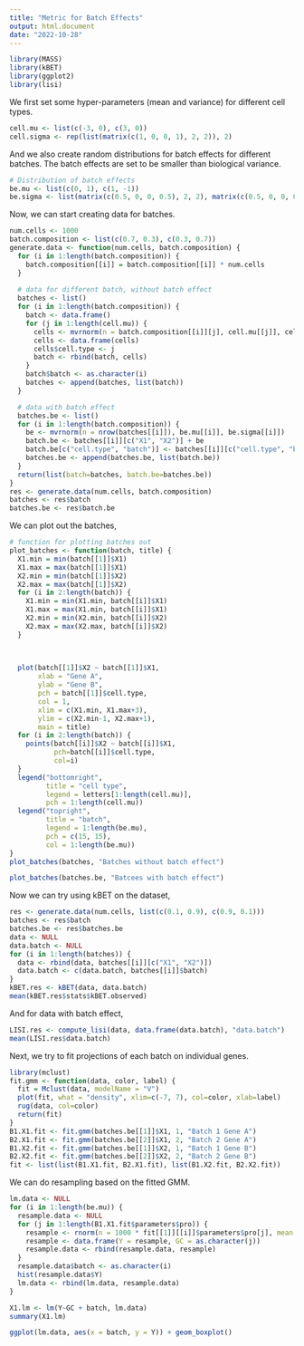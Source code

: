 ---
title: "Metric for Batch Effects"
output: html.document
date: "2022-10-28"
---

```{r setup, include=FALSE}
library(MASS)
library(kBET)
library(ggplot2)
library(lisi)
```

We first set some hyper-parameters (mean and variance) for different cell types.

```{r}
cell.mu <- list(c(-3, 0), c(3, 0))
cell.sigma <- rep(list(matrix(c(1, 0, 0, 1), 2, 2)), 2)
```

And we also create random distributions for batch effects for different batches. The batch effects are set to be smaller than biological variance.

```{r}
# Distribution of batch effects
be.mu <- list(c(0, 1), c(1, -1))
be.sigma <- list(matrix(c(0.5, 0, 0, 0.5), 2, 2), matrix(c(0.5, 0, 0, 0.5), 2, 2))
```

Now, we can start creating data for batches.

```{r}
num.cells <- 1000
batch.composition <- list(c(0.7, 0.3), c(0.3, 0.7))
generate.data <- function(num.cells, batch.composition) {
  for (i in 1:length(batch.composition)) {
    batch.composition[[i]] = batch.composition[[i]] * num.cells
  }
  
  # data for different batch, without batch effect
  batches <- list()
  for (i in 1:length(batch.composition)) {
    batch <- data.frame()
    for (j in 1:length(cell.mu)) {
      cells <- mvrnorm(n = batch.composition[[i]][j], cell.mu[[j]], cell.sigma[[j]])
      cells <- data.frame(cells)
      cells$cell.type <- j
      batch <- rbind(batch, cells)
    }
    batch$batch <- as.character(i)
    batches <- append(batches, list(batch))
  }

  # data with batch effect
  batches.be <- list()
  for (i in 1:length(batch.composition)) {
    be <- mvrnorm(n = nrow(batches[[i]]), be.mu[[i]], be.sigma[[i]])
    batch.be <- batches[[i]][c("X1", "X2")] + be
    batch.be[c("cell.type", "batch")] <- batches[[i]][c("cell.type", "batch")]
    batches.be <- append(batches.be, list(batch.be))
  }
  return(list(batch=batches, batch.be=batches.be))
}
res <- generate.data(num.cells, batch.composition)
batches <- res$batch
batches.be <- res$batch.be
```


We can plot out the batches,

```{r}
# function for plotting batches out
plot_batches <- function(batch, title) {
  X1.min = min(batch[[1]]$X1)
  X1.max = max(batch[[1]]$X1)
  X2.min = min(batch[[1]]$X2)
  X2.max = max(batch[[1]]$X2)
  for (i in 2:length(batch)) {
    X1.min = min(X1.min, batch[[i]]$X1)
    X1.max = max(X1.min, batch[[i]]$X1)
    X2.min = min(X2.min, batch[[i]]$X2)
    X2.max = max(X2.max, batch[[i]]$X2)
  }

  
  
  plot(batch[[1]]$X2 ~ batch[[1]]$X1, 
       xlab = "Gene A", 
       ylab = "Gene B", 
       pch = batch[[1]]$cell.type, 
       col = 1, 
       xlim = c(X1.min, X1.max+3), 
       ylim = c(X2.min-1, X2.max+1),
       main = title)
  for (i in 2:length(batch)) {
    points(batch[[i]]$X2 ~ batch[[i]]$X1, 
           pch=batch[[i]]$cell.type, 
           col=i)
  }
  legend("bottomright", 
         title = "cell type", 
         legend = letters[1:length(cell.mu)], 
         pch = 1:length(cell.mu))
  legend("topright", 
         title = "batch", 
         legend = 1:length(be.mu), 
         pch = c(15, 15), 
         col = 1:length(be.mu))
}
plot_batches(batches, "Batches without batch effect")
```

```{r}
plot_batches(batches.be, "Batcees with batch effect")
```

Now we can try using kBET on the dataset,

```{r}
res <- generate.data(num.cells, list(c(0.1, 0.9), c(0.9, 0.1)))
batches <- res$batch
batches.be <- res$batches.be
data <- NULL
data.batch <- NULL
for (i in 1:length(batches)) {
  data <- rbind(data, batches[[i]][c("X1", "X2")])
  data.batch <- c(data.batch, batches[[i]]$batch)
}
kBET.res <- kBET(data, data.batch)
mean(kBET.res$stats$kBET.observed)
```

And for data with batch effect,

```{r}
LISI.res <- compute_lisi(data, data.frame(data.batch), "data.batch")
mean(LISI.res$data.batch)
```

Next, we try to fit projections of each batch on individual genes.

```{r}
library(mclust)
fit.gmm <- function(data, color, label) {
  fit = Mclust(data, modelName = "V")
  plot(fit, what = "density", xlim=c(-7, 7), col=color, xlab=label)
  rug(data, col=color)
  return(fit)
}
B1.X1.fit <- fit.gmm(batches.be[[1]]$X1, 1, "Batch 1 Gene A")
B2.X1.fit <- fit.gmm(batches.be[[2]]$X1, 2, "Batch 2 Gene A")
B1.X2.fit <- fit.gmm(batches.be[[1]]$X2, 1, "Batch 1 Gene B")
B2.X2.fit <- fit.gmm(batches.be[[2]]$X2, 2, "Batch 2 Gene B")
fit <- list(list(B1.X1.fit, B2.X1.fit), list(B1.X2.fit, B2.X2.fit))

```

We can do resampling based on the fitted GMM.

```{r}
lm.data <- NULL
for (i in 1:length(be.mu)) {
  resample.data <- NULL
  for (j in 1:length(B1.X1.fit$parameters$pro)) {
    resample <- rnorm(n = 1000 * fit[[1]][[i]]$parameters$pro[j], mean =  fit[[1]][[i]]$parameters$mean[j], sd = sqrt(fit[[1]][[i]]$parameters$variance$sigmasq[j]))
    resample <- data.frame(Y = resample, GC = as.character(j))
    resample.data <- rbind(resample.data, resample)
  }
  resample.data$batch <- as.character(i)
  hist(resample.data$Y)
  lm.data <- rbind(lm.data, resample.data)
}


```



```{r}
X1.lm <- lm(Y~GC + batch, lm.data)
summary(X1.lm)

```

```{r}
ggplot(lm.data, aes(x = batch, y = Y)) + geom_boxplot() 
```